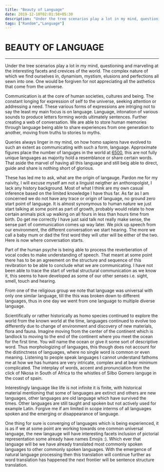 ```yaml
---
title: "Beauty of Language"
date: 2019-12-10T02:01:58+05:30
description: "Under the tree scenarios play a lot in my mind, questioning and marveling at the interesting facets and crevices of the world."
tags: ["Random","Language"]
---
```



# **BEAUTY OF LANGUAGE**

-------------------------

Under the tree scenarios play a lot in my mind, questioning and marveling at the interesting facets and crevices of the world. The complex nature of which we find ourselves in, dynamism, mystism, elusions and perfections all sewn into one. One would be forgiven for not appreciating all the asthetics that come from the universe.


Communication is at the core of human societies, cultures and being. The constant longing for expression of self to the universe, seeking attention or addressing a need. These various forms of expressions are intriging not to say the least my main focus is on language.
Language, intonation of various sounds to produce letters forming words ultimately sentences. Further creating a web of conversation. We are able to store human memories through language being able to share experiences from one generation to another, moving from truths to stories to myths.


Queries always linger in my mind, on how homo sapiens have evolved to such an extent as communicating with such a form, language. Approximate figures place the number of languges in the world at [6500](https://www.infoplease.com/askeds/how-many-spoken-languages), this are not fully unique languages as majority hold a resemblance or share certain words. That aside the marvel of having all this language and still beig able to direct, guide and share is nothing short of glorious.


These has led me to ask, what are the origin of langauge. Pardon me for my naivity, I will excuse myself am not a linguist neigther an anthoropolgist, I lack any history background. Most of what I think are my own casual inference based on the limited knowledge I have thus far. 
As far as I am concerned we do not have any trace or origin of language, no ground zero start point of language. It is almost synonymous to human nature we just start talking at some point as part of growth, probably would relate to how certain animals pick up walking on all fours in less than hours time from birth. Do get me correctly I have just said talk not really make sense, the sense part of communication comes up way later. We pick up speech from our environment, the different conversation we start hearing. The more we call a baby mum or dad the first word they will utter will be either of the two. Here is now where conversation starts.


Part of the human psyche is being able to process the reverberation of vocal codes to make understanding of speech. That meant at some point there has to be an agreement on the structure and sequence of this revibration to be able to conclude what we are communicating.
I have not been able to trace the start of verbal structural communication as we know it, this seems to have developed as some of our other senses i.e. sight, smell, touch and hearing. 


From one of the religious group we note that language was universal with only one similar language, till the this was broken down to different languages, thus in one day we went from one language to multiple diverse language.


Scientifically or rather historically as homo species continued to explore the world from the known world at the time, languages continued to evolve too differently due to change of environment and discovery of new materials, flora and fauna. Imagine moving from the center of the continent which is landlock to moving to the end of the continent where you meet the ocean for the first time. You will name the ocean or give it some sort of descriptive word. Thus morphologizing of languages, this though does not account for the distinctness of languages, where no single word is common or even meaning. Listening to people speak languages I cannot understand fathoms me at how we has humans are very intricate, complex and at bear minimum complicated. The interplay of words, accent and pronunciation from the click of Nkosa in South of Africa to the whistles of Silbo Gomero languge in the coast of spain.


Interestingly language like life is not infinite it is finite, with historical material mentioning that some of languages are extinct and others are new languages, other languages are old language which have survived the times. Other languages are still taught and spoken but not actively used for example Latin. Forgive me if am limited in scope interms of all languages spoken and the emerging or disappearance of language. 


One thing for sure is converging of languages which is being experienced, it is as if we at some point are working towards one common universal language, the new langauge will have interesting facets inclusion of pictorial representation some already have names Emojis :). Which ever that language will be we have already translated most commonly spoken languages to other commonly spoken languages. With the emergence of natural language processing then this translation will continue further as word translation has happened the next frontier will be sentence structure translation.
